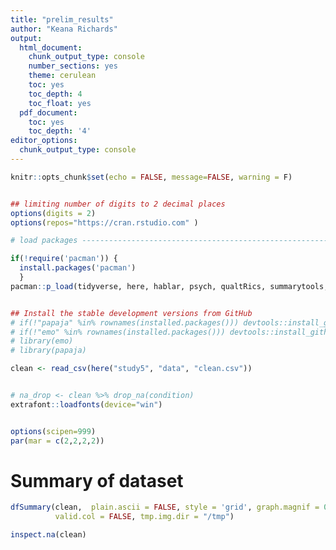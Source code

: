 ```yaml
---
title: "prelim_results"
author: "Keana Richards"
output:
  html_document:
    chunk_output_type: console
    number_sections: yes
    theme: cerulean
    toc: yes
    toc_depth: 4
    toc_float: yes
  pdf_document:
    toc: yes
    toc_depth: '4'
editor_options: 
  chunk_output_type: console
---
```



```r
knitr::opts_chunk$set(echo = FALSE, message=FALSE, warning = F)


## limiting number of digits to 2 decimal places
options(digits = 2)
options(repos="https://cran.rstudio.com" )

# load packages -----------------------------------------------------------

if(!require('pacman')) {
  install.packages('pacman')
  }
pacman::p_load(tidyverse, here, hablar, psych, qualtRics, summarytools, varhandle, sjPlot, papaja)


## Install the stable development versions from GitHub
# if(!"papaja" %in% rownames(installed.packages())) devtools::install_github("crsh/papaja")
# if(!"emo" %in% rownames(installed.packages())) devtools::install_github("hadley/emo")
# library(emo)
# library(papaja)

clean <- read_csv(here("study5", "data", "clean.csv"))


# na_drop <- clean %>% drop_na(condition) 
extrafont::loadfonts(device="win")


options(scipen=999)
par(mar = c(2,2,2,2))


```


# Summary of dataset 


```r
dfSummary(clean,  plain.ascii = FALSE, style = 'grid', graph.magnif = 0.75, 
          valid.col = FALSE, tmp.img.dir = "/tmp")
```


```r
inspect.na(clean)

```

